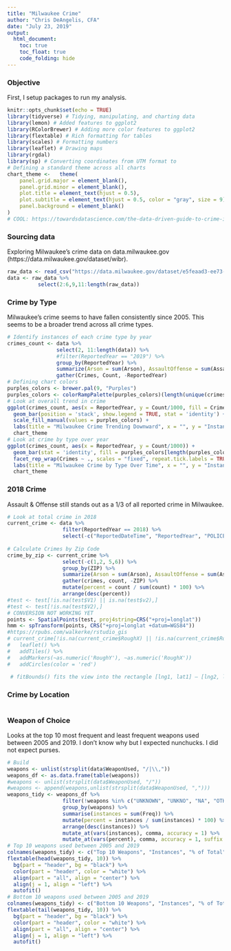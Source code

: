 ```yaml
---
title: "Milwaukee Crime"
author: "Chris DeAngelis, CFA"
date: "July 23, 2019"
output:
  html_document:
    toc: true
    toc_float: true
    code_folding: hide
---
```


<style type="text/css">

h1.title {
  font-size: 38px;
  color: Black;
  text-align: center;
}
h4.author { /* Header 4 - and the author and data headers use this too  */
    font-size: 18px;
  font-family: "Times New Roman", Times, serif;
  color: Black;
  text-align: center;
}
h4.date { /* Header 4 - and the author and data headers use this too  */
  font-size: 18px;
  font-family: "Times New Roman", Times, serif;
  color: Black;
  text-align: center;
}
</style>
### Objective
  
First, I setup packages to run my analysis.
```r
knitr::opts_chunk$set(echo = TRUE)
library(tidyverse) # Tidying, manipulating, and charting data
library(lemon) # Added features to ggplot2
library(RColorBrewer) # Adding more color features to ggplot2
library(flextable) # Rich formatting for tables
library(scales) # Formatting numbers
library(leaflet) # Drawing maps
library(rgdal)
library(sp) # Converting coordinates from UTM format to 
# Defining a standard theme across all charts
chart_theme <-   theme(
    panel.grid.major = element_blank(),
    panel.grid.minor = element_blank(),
    plot.title = element_text(hjust = 0.5),
    plot.subtitle = element_text(hjust = 0.5, color = "gray", size = 9),
    panel.background = element_blank()
)
# COOL: https://towardsdatascience.com/the-data-driven-guide-to-crime-in-milwaukee-b6a373f898e9
```
### Sourcing data
Exploring Milwaukee's crime data on data.milwaukee.gov (https://data.milwaukee.gov/dataset/wibr).
```r
raw_data <- read_csv("https://data.milwaukee.gov/dataset/e5feaad3-ee73-418c-b65d-ef810c199390/resource/87843297-a6fa-46d4-ba5d-cb342fb2d3bb/download/wibr.csv")
data <- raw_data %>%
          select(2:6,9,11:length(raw_data))
```
### Crime by Type
Milwaukee's crime seems to have fallen consistently since 2005. This seems to be a broader trend across all crime types. 
```r
# Identify instances of each crime type by year
crimes_count <- data %>%
                select(2, 11:length(data)) %>%
                #filter(ReportedYear == "2019") %>%
                group_by(ReportedYear) %>%
                summarize(Arson = sum(Arson), AssaultOffense = sum(AssaultOffense), Burglary = sum(Burglary), CriminalDamage = sum(CriminalDamage), Homicide = sum(Homicide), LockedVehicle = sum(LockedVehicle), Robbery = sum(Robbery), SexOffense = sum(SexOffense), Theft = sum(Theft), VehicleTheft = sum(VehicleTheft)) %>%
                gather(Crimes, Count, -ReportedYear)
# Defining chart colors
purples_colors <- brewer.pal(9, "Purples") 
purples_colors <- colorRampPalette(purples_colors)(length(unique(crimes_count$Crimes)))
# Look at overall trend in crime
ggplot(crimes_count, aes(x = ReportedYear, y = Count/1000, fill = Crimes)) +
  geom_bar(position = 'stack', show.legend = TRUE, stat = 'identity') +
  scale_fill_manual(values = purples_colors) +
  labs(title = "Milwaukee Crime Trending Downward", x = "", y = "Instances (000's)", subtitle = "Chris DeAngelis, CFA") +
  chart_theme
# Look at crime by type over year
ggplot(crimes_count, aes(x = ReportedYear, y = Count/1000)) +
  geom_bar(stat = 'identity', fill = purples_colors[length(purples_colors)]) +
  facet_rep_wrap(Crimes ~ ., scales = "fixed", repeat.tick.labels = TRUE) +
  labs(title = "Milwaukee Crime by Type Over Time", x = "", y = "Instances (000's)", subtitle = "Chris DeAngelis, CFA") +
  chart_theme
```
### 2018 Crime
Assault & Offense still stands out as a 1/3 of all reported crime in Milwaukee.
```r
# Look at total crime in 2018
current_crime <- data %>%
                  filter(ReportedYear == 2018) %>%
                  select(-c("ReportedDateTime", "ReportedYear", "POLICE", "WARD"))
                  
# Calculate Crimes by Zip Code
crime_by_zip <- current_crime %>%
                  select(-c(1,2, 5,6)) %>%
                  group_by(ZIP) %>%
                  summarize(Arson = sum(Arson), AssaultOffense = sum(AssaultOffense), Burglary = sum(Burglary), CriminalDamage = sum(CriminalDamage), Homicide = sum(Homicide), LockedVehicle = sum(LockedVehicle), Robbery = sum(Robbery), SexOffense = sum(SexOffense), Theft = sum(Theft), VehicleTheft = sum(VehicleTheft)) %>%
                  gather(crimes, count, -ZIP) %>%
                  mutate(percent = count / sum(count) * 100) %>%
                  arrange(desc(percent))
#test <- test[!is.na(test$V1) || is.na(test$v2),]
#test <- test[!is.na(test$V2),]
# CONVERSION NOT WORKING YET
points <- SpatialPoints(test, proj4string=CRS("+proj=longlat"))
hmm <- spTransform(points, CRS("+proj=longlat +datum=WGS84"))
#https://rpubs.com/walkerke/rstudio_gis
# current_crime[!is.na(current_crime$RoughX) || !is.na(current_crime$RoughY),] %>%
#   leaflet() %>%
#   addTiles() %>%
#   addMarkers(~as.numeric('RoughY'), ~as.numeric('RoughX'))
#   addCircles(color = 'red')
  
 # fitBounds() fits the view into the rectangle [lng1, lat1] – [lng2, lat2]
```
### Crime by Location
```r
```
### Weapon of Choice
Looks at the top 10 most frequent and least frequent weapons used between 2005 and 2019. I don't know why but I expected nunchucks. I did not expect purses.
```r
# Build
weapons <- unlist(strsplit(data$WeaponUsed, "/|\\,"))
weapons_df <- as.data.frame(table(weapons))
#weapons <- unlist(strsplit(data$WeaponUsed, "/"))
#weapons <- append(weapons,unlist(strsplit(data$WeaponUsed, ",")))
weapons_tidy <- weapons_df %>%
                  filter(!weapons %in% c("UNKNOWN", "UNKNO", "NA", "OTHER", "NONE", "11", "12", "14", "16", "20")) %>%
                  group_by(weapons) %>%
                  summarise(instances = sum(Freq)) %>%
                  mutate(percent = instances / sum(instances) * 100) %>%
                  arrange(desc(instances)) %>%
                  mutate_at(vars(instances), comma, accuracy = 1) %>%
                  mutate_at(vars(percent), comma, accuracy = 1, suffix = "%")
# Top 10 weapons used between 2005 and 2019
colnames(weapons_tidy) <- c("Top 10 Weapons", "Instances", "% of Total")
flextable(head(weapons_tidy, 10)) %>%
  bg(part = "header", bg = "black") %>%
  color(part = "header", color = "white") %>%
  align(part = "all", align = "center") %>%
  align(j = 1, align = "left") %>%
  autofit()
# Bottom 10 weapons used between 2005 and 2019
colnames(weapons_tidy) <- c("Bottom 10 Weapons", "Instances", "% of Total")
flextable(tail(weapons_tidy, 10)) %>%
  bg(part = "header", bg = "black") %>%
  color(part = "header", color = "white") %>%
  align(part = "all", align = "center") %>%
  align(j = 1, align = "left") %>%
  autofit()
```
